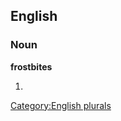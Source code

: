 ==English==

===Noun===
'''frostbites'''

# {{plural of|[[frostbite]]}}

[[Category:English plurals]]